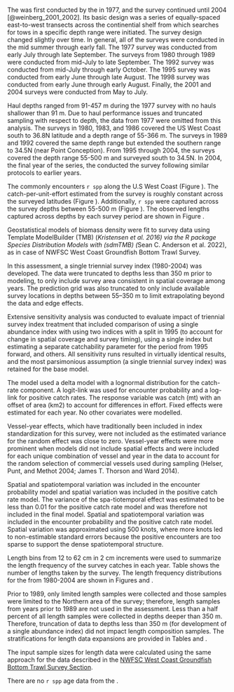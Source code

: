 ### \acrlong{s-tri}

The \gls{s-tri} was first conducted by the \gls{afsc} in 1977, and the survey continued until 2004 [@weinberg_2001_2002].
Its basic design was a series of equally-spaced east-to-west transects across the continential shelf from which searches for tows in a specific depth range were initiated.
The survey design changed slightly over time. In general, all of the surveys were conducted in the mid summer through early fall. The 1977 survey was conducted from early July through late September. The surveys from 1980 through 1989 were conducted from mid-July to late September. The 1992 survey was conducted from mid-July through early October. The 1995 survey was conducted from early June through late August. The 1998 survey was conducted from early June through early August. Finally, the 2001 and 2004 surveys were conducted from May to July.

Haul depths ranged from 91-457 m during the 1977 survey with no hauls shallower than 91 m. Due to haul performance issues and truncated sampling with respect to depth, the data from 1977 were omitted from this analysis. The surveys in 1980, 1983, and 1986 covered the US West Coast south to 36.8\textdegree N latitude and a depth range of 55-366 m. The surveys in 1989 and 1992 covered the same depth range but extended the southern range to 34.5\textdegree N (near Point Conception).
From 1995 through 2004, the surveys covered the depth range 55-500 m and surveyed south to 34.5\textdegree N.
In 2004, the final year of the \gls{s-tri} series, the \gls{nwfsc} \gls{fram} conducted the survey following similar protocols to earlier years.

The \gls{s-tri} commonly encounters `r spp` along the U.S West Coast (Figure \ref{fig:tri_map}). The catch-per-unit-effort estimated from the survey is roughly constant across the surveyed latitudes (Figure \ref{fig:tri_cpue_lat}). Additionally, `r spp` were captured across the survey depths between 55-500 m (Figure \ref{fig:tri_cpue_depth}). The observed lengths captured across depths by each survey period are shown in Figure \ref{fig:tri_size_depth}.

Geostatistical models of biomass density were fit to survey data using Template ModelBuilder (TMB) (*Kristensen et al. 2016) via the R package Species Distribution Models with (sdmTMB) (*Sean C. Anderson et al. 2022), as in case of NWFSC West Coast Groundfish Bottom Trawl Survey.

In this assessment, a single triennial survey index (1980-2004) was developed. The data were truncated to depths less than 350 m prior to modeling, to only include survey area consistent in spatial coverage among years. The prediction grid was also truncated to only include available survey locations in depths between 55–350 m to limit extrapolating beyond the data and edge effects. 

Extensive sensitivity analysis was conducted to evaluate impact of triennial survey index treatment that included comparison of using a single abundance index with using two indices with a split in 1995 (to account for change in spatial coverage and survey timing), using a single index but estimating a separate catchability parameter for the period from 1995 forward, and others. All sensitivity runs resulted in virtually identical results, and the most parsimonious assumption (a single triennial survey index) was retained for the base model.    

The model used a delta model with a lognormal distribution for the catch-rate component. A logit-link was used for encounter probability and a log-link for positive catch rates. The response variable was catch (mt) with an offset of area (km2) to account for differences in effort. Fixed effects were estimated for each year. No other covariates were modelled.

Vessel-year effects, which have traditionally been included in index standardization for this survey, were not included as the estimated variance for the random effect was close to zero. Vessel-year effects were more prominent when models did not include spatial effects and were included for each unique combination of vessel and year in the data to account for the random selection of commercial vessels used during sampling (Helser, Punt, and Methot 2004; James T. Thorson and Ward 2014).

Spatial and spatiotemporal variation was included in the encounter probability model and spatial variation was included in the positive catch rate model. The variance of the spa-tiotemporal effect was estimated to be less than 0.01 for the positive catch rate model and was therefore not included in the final model. Spatial and spatiotemporal variation was included in the encounter probability and the positive catch rate model. Spatial variation was approximated using 500 knots, where more knots led to non-estimable standard errors because the positive encounters are too sparse to support the dense spatiotemporal structure.

Length bins from 12 to 62 cm in 2 cm increments were used to summarize the length frequency of the survey catches in each year. Table \ref{tab:Triennial_Lengths} shows the number of lengths taken by the survey. The length frequency distributions for the \gls{s-tri} from 1980-2004 are shown in Figures \ref{fig:tri_early_len_freq} and \ref{fig:tri_late_len_freq}. 

Prior to 1989, only limited length samples were collected and those samples were limited to the Northern area of the survey; therefore, length samples from years prior to 1989 are not used in the assessment. Less than a half percent of all length samples were collected in depths deeper than 350 m. Therefore, truncation of data to depths less than 350 m (for development of a single abundance index) did not impact length composition samples. The stratifications for length data expansions are provided in Tables \ref{tab:strata_tri_early} and \ref{tab:strata_tri_late}.

The input sample sizes for length data were calculated using the same approach for the \Gls{s-wcgbt} data described in the [NWFSC West Coast Groundfish Bottom Trawl Survey Section](#nwfsc_survey). 

There are no `r spp` age data from the \gls{s-tri}.  


